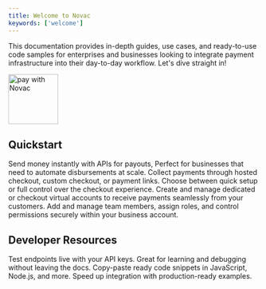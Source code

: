 ```yaml
---
title: Welcome to Novac
keywords: ['welcome']
---
```


This documentation provides in-depth guides, use cases, and ready-to-use code samples for enterprises and businesses looking to integrate payment infrastructure into their day-to-day workflow. Let's dive straight in!

<Frame>
  <img 
      src="/images/resize-card.jpg" 
      alt="pay with Novac"
      noZoom 
      height="100"
  />
</Frame>


## Quickstart

<Columns cols={2}>
  <Card
    icon="cart-shopping"
    title="Make Payment"
    href="/docs/make-payment/use-cases/initiate-transfer"
  >
    Send money instantly with APIs for payouts, Perfect for businesses that need to automate disbursements at scale.
  </Card>
  <Card
    icon="code"
    title="Accept Payment"
    href="/docs/accept-payment/use-cases/accept-payment-with-payment-links"
  >
    Collect payments through hosted checkout, custom checkout, or payment links. Choose between quick setup or full control over the checkout experience.
  </Card>
  <Card
    icon="notes"
    title="Accounts"
    href="/docs/accounts/create-virtual-account"
  >
    Create and manage dedicated or checkout virtual accounts to receive payments seamlessly from your customers.
  </Card>
  <Card
    icon="users"
    title="Teams"
    href="/docs/accounts/manage-teams"
  >
    Add and manage team members, assign roles, and control permissions securely within your business account.
  </Card>
</Columns>

## Developer Resources

<Columns cols={2}>
  <Card
    icon="play"
    title="Interactive Playground"
    href="/api-reference/checkout/introduction"
  >
    Test endpoints live with your API keys.  
    Great for learning and debugging without leaving the docs.
  </Card>
  <Card
    icon="code"
    title="Code Samples"
    href="docs/accept-payment/use-cases/accept-payment-with-custom-checkout"
  >
    Copy-paste ready code snippets in JavaScript, Node.js, and more.  
    Speed up integration with production-ready examples.
  </Card>
</Columns>
